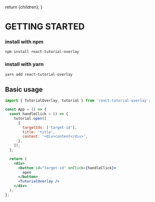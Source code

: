 
  return <Layout>{children}</Layout>;
}

# GETTING STARTED

### install with npm

```sh
npm install react-tutorial-overlay
```

### install with yarn

```sh
yarn add react-tutorial-overlay
```

## Basic usage

```jsx
import { TutorialOverlay, tutorial } from 'react-tutorial-overlay';

const App = () => {
  const handleClick = () => {
    tutorial.open([
      {
        targetIds: ['target-id'],
        title: 'title',
        content: '<div>content</div>',
      },
    ]);
  };

  return (
    <div>
      <button id="target-id" onClick={handleClick}>
        open
      </button>
      <TutorialOverlay />
    </div>
  );
};
```
